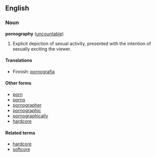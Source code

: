 ==English==

===Noun===
'''pornography''' ([[uncountable]])

#Explicit depiction of sexual activity, presented with the intention of sexually exciting the viewer.

====Translations====
*Finnish: [[pornografia]]

====Other forms====
*[[porn]]
*[[porno]]
*[[pornographer]]
*[[pornographic]]
*[[pornographically]]
*[[hardcore]]

====Related terms====

*[[hardcore]]
*[[softcore]]